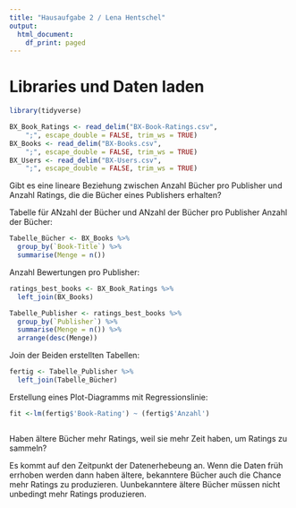 ```yaml
---
title: "Hausaufgabe 2 / Lena Hentschel"
output:
  html_document:
    df_print: paged
---
```


# Libraries und Daten laden


```r
library(tidyverse)
```
```r
BX_Book_Ratings <- read_delim("BX-Book-Ratings.csv", 
    ";", escape_double = FALSE, trim_ws = TRUE)
BX_Books <- read_delim("BX-Books.csv", 
    ";", escape_double = FALSE, trim_ws = TRUE)
BX_Users <- read_delim("BX-Users.csv", 
    ";", escape_double = FALSE, trim_ws = TRUE)
```
Gibt es eine lineare Beziehung zwischen Anzahl Bücher pro Publisher und Anzahl Ratings, die die Bücher eines Publishers erhalten? 

Tabelle für ANzahl der Bücher und ANzahl der Bücher pro Publisher
Anzahl der Bücher: 
```r
Tabelle_Bücher <- BX_Books %>%
  group_by(`Book-Title`) %>% 
  summarise(Menge = n()) 
```
 Anzahl Bewertungen pro Publisher: 
```r
ratings_best_books <- BX_Book_Ratings %>%
  left_join(BX_Books)
```

```r
Tabelle_Publisher <- ratings_best_books %>%
  group_by(`Publisher`) %>%
  summarise(Menge = n()) %>%
  arrange(desc(Menge)) 
```
Join der Beiden erstellten Tabellen: 
```r
fertig <- Tabelle_Publisher %>%
  left_join(Tabelle_Bücher)
```
Erstellung eines Plot-Diagramms mit Regressionslinie:
```r
fit <-lm(fertig$'Book-Rating') ~ (fertig$'Anzahl')
```

```r

```
Haben ältere Bücher mehr Ratings, weil sie mehr Zeit haben, um Ratings zu sammeln?

Es kommt auf den Zeitpunkt der Datenerhebeung an. Wenn die Daten früh errhoben werden dann haben ältere, bekanntere Bücher auch die Chance mehr Ratings zu produzieren. Uunbekanntere ältere Bücher müssen nicht unbedingt mehr Ratings produzieren.